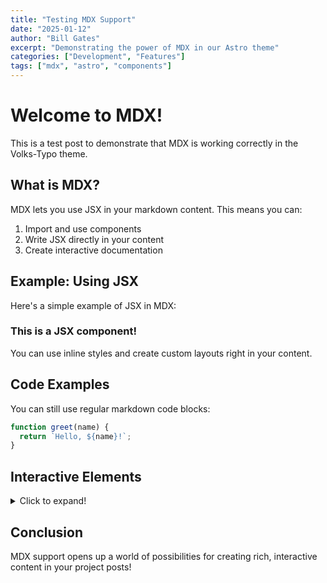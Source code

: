 ```yaml
---
title: "Testing MDX Support"
date: "2025-01-12"
author: "Bill Gates"
excerpt: "Demonstrating the power of MDX in our Astro theme"
categories: ["Development", "Features"]
tags: ["mdx", "astro", "components"]
---
```


# Welcome to MDX!

This is a test post to demonstrate that MDX is working correctly in the Volks-Typo theme.

## What is MDX?

MDX lets you use JSX in your markdown content. This means you can:

1. Import and use components
2. Write JSX directly in your content
3. Create interactive documentation

## Example: Using JSX

Here's a simple example of JSX in MDX:

<div style={{ padding: '20px', backgroundColor: '#f5f5f5', borderRadius: '8px', marginBottom: '20px' }}>
  <h3 style={{ color: '#dc2626', marginBottom: '10px' }}>This is a JSX component!</h3>
  <p>You can use inline styles and create custom layouts right in your content.</p>
</div>

## Code Examples

You can still use regular markdown code blocks:

```javascript
function greet(name) {
  return `Hello, ${name}!`;
}
```

## Interactive Elements

<details>
  <summary style={{ cursor: 'pointer', fontWeight: 'bold', marginBottom: '10px' }}>Click to expand!</summary>
  <p>This is a native HTML details element that provides interactivity without JavaScript.</p>
</details>

## Conclusion

MDX support opens up a world of possibilities for creating rich, interactive content in your project posts!